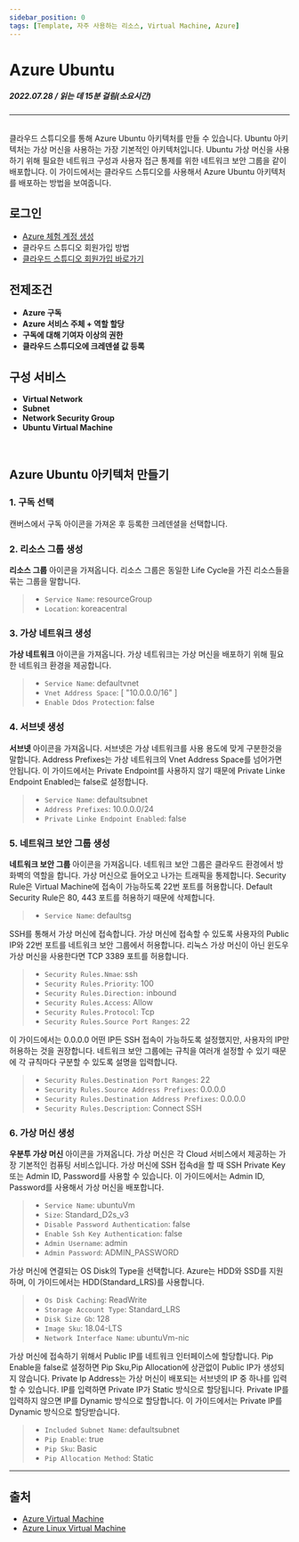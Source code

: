 ```yaml
---
sidebar_position: 0
tags: [Template, 자주 사용하는 리소스, Virtual Machine, Azure]
---
```



# Azure Ubuntu
##### 2022.07.28 / 읽는 데 15분 걸림(소요시간)

*****
<br/>
클라우드 스튜디오를 통해 Azure Ubuntu 아키텍처를 만들 수 있습니다.
Ubuntu 아키텍처는 가상 머신을 사용하는 가장 기본적인 아키텍처입니다.
Ubuntu 가상 머신을 사용하기 위해 필요한 네트워크 구성과 사용자 접근 통제를 위한 네트워크 보안 그룹을 같이 배포합니다.
이 가이드에서는 클라우드 스튜디오를 사용해서 Azure Ubuntu 아키텍처를 배포하는 방법을 보여줍니다.

## 로그인
- [Azure 체험 계정 생성](https://azure.microsoft.com/ko-kr/free/)
- <Link to="/docs/start/sign-in">클라우드 스튜디오 회원가입 방법</Link>
- [클라우드 스튜디오 회원가입 바로가기](https://cloudstudio.cloudraw.kr/signup)

## 전제조건
- **Azure 구독**
- **Azure 서비스 주체 + 역할 할당**
- **구독에 대해 기여자 이상의 권한**
- **클라우드 스튜디오에 크레덴셜 값 등록**

## 구성 서비스
- **Virtual Network**
- **Subnet**
- **Network Security Group**
- **Ubuntu Virtual Machine**
<br/>

## Azure Ubuntu 아키텍처 만들기
### 1. 구독 선택
캔버스에서 구독 아이콘을 가져온 후 등록한 크레덴셜을 선택합니다.
<caption caption="[그림.1] Azure Ubuntu 1" src={azure1} />

### 2. 리소스 그룹 생성
**리소스 그룹** 아이콘을 가져옵니다.
리소스 그룹은 동일한 Life Cycle을 가진 리소스들을 묶는 그룹을 말합니다.

> - ```Service Name```: resourceGroup
> - ```Location```: koreacentral

<caption caption="[그림.2] Azure Ubuntu 2" src={azure2} />

### 3. 가상 네트워크 생성
**가상 네트워크** 아이콘을 가져옵니다.
가상 네트워크는 가상 머신을 배포하기 위해 필요한 네트워크 환경을 제공합니다.

> - ```Service Name```: defaultvnet
> - ```Vnet Address Space```: [ "10.0.0.0/16" ]
> - ```Enable Ddos Protection```: false

<caption caption="[그림.3] Azure Ubuntu 3" src={azure3} />

### 4. 서브넷 생성
**서브넷** 아이콘을 가져옵니다.
서브넷은 가상 네트워크를 사용 용도에 맞게 구분한것을 말합니다.
Address Prefixes는 가상 네트워크의 Vnet Address Space를 넘어가면 안됩니다.
이 가이드에서는 Private Endpoint를 사용하지 않기 때문에 Private Linke Endpoint Enabled는 false로 설정합니다.

> - ```Service Name```: defaultsubnet
> - ```Address Prefixes```: 10.0.0.0/24
> - ```Private Linke Endpoint Enabled```: false

<caption caption="[그림.4] Azure Ubuntu 4" src={azure4} />

### 5. 네트워크 보안 그룹 생성
**네트워크 보안 그룹** 아이콘을 가져옵니다. 
네트워크 보안 그룹은 클라우드 환경에서 방화벽의 역할을 합니다. 가상 머신으로 들어오고 나가는 트래픽을 통제합니다.
Security Rule은 Virtual Machine에 접속이 가능하도록 22번 포트를 허용합니다. Default Security Rule은 80, 443 포트를 허용하기 때문에 삭제합니다.

> - ```Service Name```: defaultsg

<caption caption="[그림.5] Azure Ubuntu 5" src={azure5} />

SSH를 통해서 가상 머신에 접속합니다. 가상 머신에 접속할 수 있도록 사용자의 Public IP와 22번 포트를 네트워크 보안 그룹에서 허용합니다.
리눅스 가상 머신이 아닌 윈도우 가상 머신을 사용한다면 TCP 3389 포트를 허용합니다.

> - ```Security Rules.Nmae```: ssh
> - ```Security Rules.Priority```: 100
> - ```Security Rules.Direction:``` inbound
> - ```Security Rules.Access```: Allow
> - ```Security Rules.Protocol```: Tcp
> - ```Security Rules.Source Port Ranges```: 22

<caption caption="[그림.6] Azure Ubuntu 6" src={azure6} />

이 가이드에서는 0.0.0.0 어떤 IP든 SSH 접속이 가능하도록 설정했지만, 사용자의 IP만 허용하는 것을 권장합니다.
네트워크 보안 그룹에는 규칙을 여러개 설정할 수 있기 때문에 각 규칙마다 구분할 수 있도록 설명을 입력합니다.

> - ```Security Rules.Destination Port Ranges```: 22
> - ```Security Rules.Source Address Prefixes```: 0.0.0.0
> - ```Security Rules.Destination Address Prefixes```: 0.0.0.0
> - ```Security Rules.Description```: Connect SSH

<caption caption="[그림.7] Azure Ubuntu 7" src={azure7} />

### 6. 가상 머신 생성
**우분투 가상 머신** 아이콘을 가져옵니다.
가상 머신은 각 Cloud 서비스에서 제공하는 가장 기본적인 컴퓨팅 서비스입니다.
가상 머신에 SSH 접속d을 할 때 SSH Private Key 또는 Admin ID, Password를 사용할 수 있습니다.
이 가이드에서는 Admin ID, Password를 사용해서 가상 머신을 배포합니다.

> - ```Service Name```: ubuntuVm
> - ```Size```: Standard_D2s_v3
> - ```Disable Password Authentication```: false
> - ```Enable Ssh Key Authentication```: false
> - ```Admin Username```: admin
> - ```Admin Password```: ADMIN_PASSWORD

<caption caption="[그림.8] Azure Ubuntu 8" src={azure8} />

가상 머신에 연결되는 OS Disk의 Type을 선택합니다. Azure는 HDD와 SSD를 지원하며, 이 가이드에서는 HDD(Standard_LRS)를 사용합니다.

> - ```Os Disk Caching```: ReadWrite
> - ```Storage Account Type```: Standard_LRS
> - ```Disk Size Gb```: 128
> - ```Image Sku```: 18.04-LTS
> - ```Network Interface Name```: ubuntuVm-nic

<caption caption="[그림.9] Azure Ubuntu 9" src={azure9} />

가상 머신에 접속하기 위해서 Public IP를 네트워크 인터페이스에 할당합니다.
Pip Enable을 false로 설정하면 Pip Sku,Pip Allocation에 상관없이 Public IP가 생성되지 않습니다.
Private Ip Address는 가상 머신이 배포되는 서브넷의 IP 중 하나를 입력할 수 있습니다. 
IP를 입력하면 Private IP가 Static 방식으로 할당됩니다. Private IP를 입력하지 않으면 IP를 Dynamic 방식으로 할당합니다.
이 가이드에서는 Private IP를 Dynamic 방식으로 할당받습니다.

> - ```Included Subnet Name```: defaultsubnet
> - ```Pip Enable```: true
> - ```Pip Sku```: Basic
> - ```Pip Allocation Method```: Static

<caption caption="[그림.10] Azure Ubuntu 10" src={azure10} />


*****
## 출처
- [Azure Virtual Machine](https://docs.microsoft.com/ko-kr/azure/virtual-machines/)
- [Azure Linux Virtual Machine](https://registry.terraform.io/providers/hashicorp/azurerm/latest/docs/resources/linux_virtual_machine)